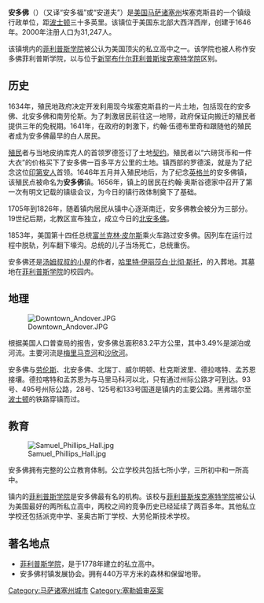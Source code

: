 {{NoteTA
|G1 = USState
|G2 = Unit
}}
{{dablink|此文章系关于[[马萨诸塞州|马萨诸塞州]]安多佛。}}
{{Infobox City
|chinese_name = 安多佛
|official_name = Andover
|nickname = 
|motto = 
|image_skyline = 
|imagesize = 
|subdivision_type = 國
|subdivision_name = {{USA}}
|subdivision_type1 = 州
|subdivision_name1 = [[马萨诸塞州|马薩諸塞州]]
|subdivision_type2 = 縣
|subdivision_name2 = [[埃塞克斯县_(马萨诸塞州)|埃塞克斯县]]
|leader_title =
|leader_name =
|leader_title1 =
|leader_name1 = 
|found_title = 
|found_date = 1646年
|established_title = 
|established_date = 
|established_title1 = 
|established_date1 = 
|area_magnitude = 
|area_total = 83.2
|TotalArea_sq_mi = 32.1
|area_land  = 
|LandArea_sq_mi = 
|area_water = 2.9
|WaterArea_sq_mi = 1.1
|area_water_percent = 
|area_urban = 
|UrbanArea_sq_mi = 
|area_metro  =
|MetroArea_sq_mi =
|population_as_of  = 2000
|population_note = 
|population_total = 31,247
|population_urban = 
|population_metro  = 
|population_density = 389.1
|population_density_mi2 = 1007.8
|timezone = 東部標準時間
|utc_offset = -5
|timezone_DST = 
|utc_offset_DST = 180 ft (55m)
|elevation = 43
|elevation_ft = 141
|website = {{URL|http://www.andoverma.gov}}
|footnotes = 
}}

'''安多佛'''（{{lang-en|Andover}}）（又译“安多福”或“安道夫”）是[[美国|美国]][[马萨诸塞州|马萨诸塞州]]埃塞克斯县的一个镇级行政单位，距[[波士顿|波士顿]]三十多英里。该镇位于美国东北部大西洋西岸，创建于1646年。2000年注册人口为31,247人。

该镇境内的[[菲利普斯学院|菲利普斯学院]]被公认为美国顶尖的私立高中之一。该学院也被人称作安多佛菲利普斯学院，以与位于[[新罕布什尔|新罕布什尔]][[菲利普斯埃克塞特学院|菲利普斯埃克塞特学院]]区别。

== 历史 ==
1634年，殖民地政府决定开发利用现今埃塞克斯县的一片土地，包括现在的安多佛、北安多佛和南劳伦斯。为了刺激居民前往这一地带，政府保证向搬迁的殖民者提供三年的免税期。1641年，在政府的刺激下，约翰·伍德布里奇和跟随他的殖民者成为安多佛最早的白人居民。

[[殖民|殖民]]者与当地皮纳库克人的首领罗德签订了土地[[契约|契约]]。殖民者以“六磅货币和一件大衣”的价格买下了安多佛一百多平方公里的土地。镇西部的罗德溪，就是为了纪念这位[[印第安人|印第安人]]首领。1646年五月并入殖民地后，为了纪念[[英格兰|英格兰]]的安多佛镇，该殖民点被命名为'''安多佛'''镇。1656年，镇上的居民在约翰·奥斯谷德家中召开了第一次有明文记载的镇级会议，为今日的镇行政体制奠下了基础。

1705年到1826年，随着镇内居民从镇中心逐渐南迁，安多佛教会被分为三部分。19世纪后期，北教区宣布独立，成立今日的[[北安多佛|北安多佛]]。

1853年，美国第十四任总统[[富兰克林·皮尔斯|富兰克林·皮尔斯]]乘火车路过安多佛。因列车在运行过程中脱轨，列车翻下壕沟。总统的儿子当场死亡，总统重伤。

安多佛还是[[汤姆叔叔的小屋|汤姆叔叔的小屋]]的作者，[[哈里特·伊丽莎白·比彻·斯托|哈里特·伊丽莎白·比彻·斯托]]，的入葬地。其墓地在[[菲利普斯学院|菲利普斯学院]]的校园内。

== 地理 ==
[[File:Downtown_Andover.JPG|thumb]]

根据美国人口普查局的报告，安多佛总面积83.2平方公里，其中3.49%是湖泊或河流。主要河流是[[梅里马克河|梅里马克河]]和[[沙欣河|沙欣河]]。

安多佛与[[劳伦斯_(马萨诸塞州)|劳伦斯]]、北安多佛、北瑞丁、威尔明顿、杜克斯波里、德拉喀特、孟苏恩接壤。德拉喀特和孟苏恩为与马里马科河以北，只有通过州际公路才可到达。93号、495号州际公路，28号、125号和133号国道是镇内的主要公路。黑弗瑞尔至[[波士顿|波士顿]]的铁路穿镇而过。

== 教育 ==
{{Cquote 2|只有知识没有力量是虚弱的，只有力量却没有知识是危险的。|[[小塞繆爾·菲利普斯|小塞繆爾·菲利普斯]]，[[菲利普斯学院|菲利普斯学院]]的创建者。 |''安多佛''}}

[[File:Samuel_Phillips_Hall.jpg|thumb]]

安多佛拥有完整的公立教育体制。公立学校共包括七所小学，三所初中和一所高中。

镇内的[[菲利普斯学院|菲利普斯学院]]是安多佛最有名的机构。该校与[[菲利普斯埃克塞特学院|菲利普斯埃克塞特学院]]被公认为美国最好的两所私立高中，两校之间的竞争历史已经延续了两百多年。其他私立学校还包括派克中学、圣奥古斯丁学校、大劳伦斯技术学校。

== 著名地点 ==
{{commonscat|Andover, Massachusetts}}
* [[菲利普斯学院|菲利普斯学院]]，是于1778年建立的私立高中。
* 安多佛村镇发展协会。拥有440万平方米的森林和保留地带。

{{Authority control}}

{{DEFAULTSORT:Andover}}
[[Category:马萨诸塞州城市|Category:马萨诸塞州城市]]
[[Category:塞勒姆审巫案|Category:塞勒姆审巫案]]
